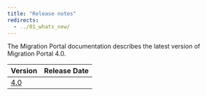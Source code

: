 ```yaml
---
title: "Release notes"
redirects:
  - ../01_whats_new/
---
```


The Migration Portal documentation describes the latest version of Migration Portal 4.0. 

| Version | Release Date | 
| ------- | ------------ | 
| [4.0](10_mp_4.0_rel_notes) |   |
